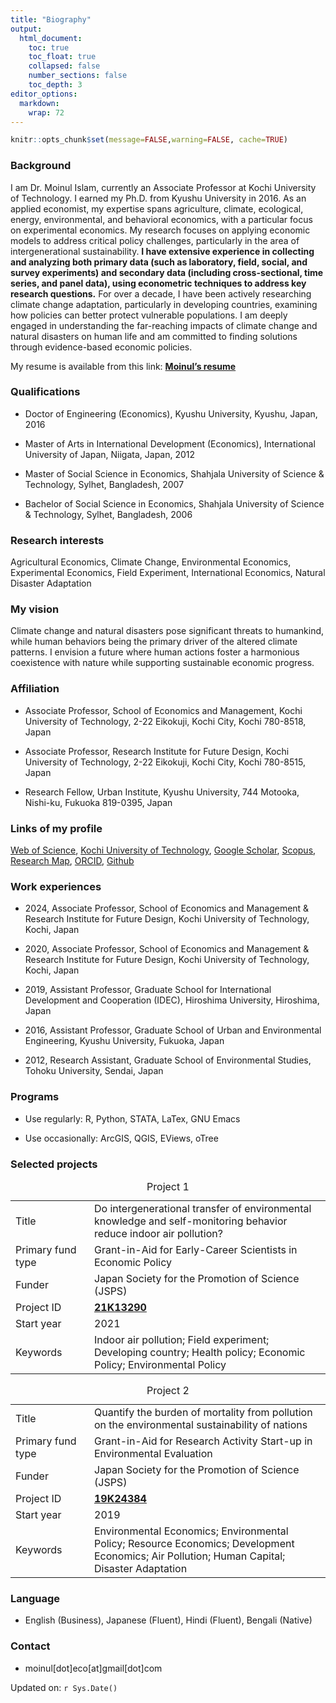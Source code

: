 ```yaml
---
title: "Biography"
output:
  html_document:
    toc: true
    toc_float: true
    collapsed: false
    number_sections: false
    toc_depth: 3
editor_options: 
  markdown: 
    wrap: 72
---
```


```r
knitr::opts_chunk$set(message=FALSE,warning=FALSE, cache=TRUE)
```

### Background

I am Dr. Moinul Islam, currently an Associate Professor at Kochi
University of Technology. I earned my Ph.D. from Kyushu University in
2016. As an applied economist, my expertise spans agriculture, climate,
ecological, energy, environmental, and behavioral economics, with a
particular focus on experimental economics. My research focuses on applying economic models to address critical policy challenges, particularly in the area of intergenerational sustainability. **I have extensive experience in collecting and analyzing both primary data (such as laboratory, field, social, and survey experiments) and secondary data (including cross-sectional, time series, and panel data), using econometric techniques to address key research questions.** For over a decade, I have
been actively researching climate change adaptation, particularly in
developing countries, examining how policies can better protect
vulnerable populations. I am deeply engaged in understanding the
far-reaching impacts of climate change and natural disasters on human
life and am committed to finding solutions through evidence-based
economic policies.

My resume is available from this link: [**Moinul's
resume**](https://moineco.github.io/moinul_resume/moinul_resume.pdf)

### Qualifications

-   Doctor of Engineering (Economics), Kyushu University, Kyushu, Japan, 2016

-   Master of Arts in International Development (Economics),
    International University of Japan, Niigata, Japan, 2012

-   Master of Social Science in Economics, Shahjala University of
    Science & Technology, Sylhet, Bangladesh, 2007

-   Bachelor of Social Science in Economics, Shahjala University of
    Science & Technology, Sylhet, Bangladesh, 2006

### Research interests

Agricultural Economics, Climate Change, Environmental Economics, Experimental Economics, Field
Experiment, International Economics, Natural Disaster Adaptation

### My vision

Climate change and natural disasters pose significant threats to
humankind, while human behaviors being the primary driver of the altered
climate patterns. I envision a future where human actions foster a
harmonious coexistence with nature while supporting sustainable economic
progress.

### Affiliation

-   Associate Professor, School of Economics and Management, Kochi
    University of Technology, 2-22 Eikokuji, Kochi City, Kochi 780-8518,
    Japan

-   Associate Professor, Research Institute for Future Design, Kochi
    University of Technology, 2-22 Eikokuji, Kochi City, Kochi 780-8515,
    Japan

-   Research Fellow, Urban Institute, Kyushu University, 744 Motooka,
    Nishi-ku, Fukuoka 819-0395, Japan

### Links of my profile

[Web of
Science](https://www.webofscience.com/wos/author/record/M-9369-2019),
[Kochi University of
Technology](https://www.kochi-tech.ac.jp/profile/ja/islam-moinul.html),
[Google
Scholar](https://scholar.google.co.jp/citations?user=UTZTmJ0AAAAJ&hl=en),
[Scopus](https://www.scopus.com/authid/detail.uri?authorId=55348122400),
[Research Map](https://researchmap.jp/moinul/?lang=english),
[ORCID](https://orcid.org/0000-0002-0309-3156),
[Github](https://github.com/moineco)

### Work experiences

-   2024, Associate Professor, School of Economics and Management &
    Research Institute for Future Design, Kochi University of
    Technology, Kochi, Japan

-   2020, Associate Professor, School of Economics and Management &
    Research Institute for Future Design, Kochi University of
    Technology, Kochi, Japan

-   2019, Assistant Professor, Graduate School for International
    Development and Cooperation (IDEC), Hiroshima University, Hiroshima,
    Japan

-   2016, Assistant Professor, Graduate School of Urban and
    Environmental Engineering, Kyushu University, Fukuoka, Japan

-   2012, Research Assistant, Graduate School of Environmental Studies,
    Tohoku University, Sendai, Japan
    
### Programs

-   Use regularly: R, Python, STATA, LaTex, GNU Emacs

-   Use occasionally: ArcGIS, QGIS, EViews, oTree

### Selected projects

::: {#tbl-panel layout-ncol="2"}
|  |  |
|------------------|------------------------------------------------------|
| Title | Do intergenerational transfer of environmental knowledge and self-monitoring behavior reduce indoor air pollution? |
| Primary fund type | Grant-in-Aid for Early-Career Scientists in Economic Policy |
| Funder | Japan Society for the Promotion of Science (JSPS) |
| Project ID | [**21K13290**](https://kaken.nii.ac.jp/en/grant/KAKENHI-PROJECT-21K13290/) |
| Start year | 2021 |
| Keywords | Indoor air pollution; Field experiment; Developing country; Health policy; Economic Policy; Environmental Policy |

: Project 1

|  |  |
|------------------|------------------------------------------------------|
| Title | Quantify the burden of mortality from pollution on the environmental sustainability of nations |
| Primary fund type | Grant-in-Aid for Research Activity Start-up in Environmental Evaluation |
| Funder | Japan Society for the Promotion of Science (JSPS) |
| Project ID | [**19K24384**](https://kaken.nii.ac.jp/en/grant/KAKENHI-PROJECT-19K24384/) |
| Start year | 2019 |
| Keywords | Environmental Economics; Environmental Policy; Resource Economics; Development Economics; Air Pollution; Human Capital; Disaster Adaptation |

: Project 2
:::

### Language

-   English (Business), Japanese (Fluent), Hindi (Fluent), Bengali
    (Native)

### Contact

-   moinul[dot]eco[at]gmail[dot]com

Updated on: `r Sys.Date()`
